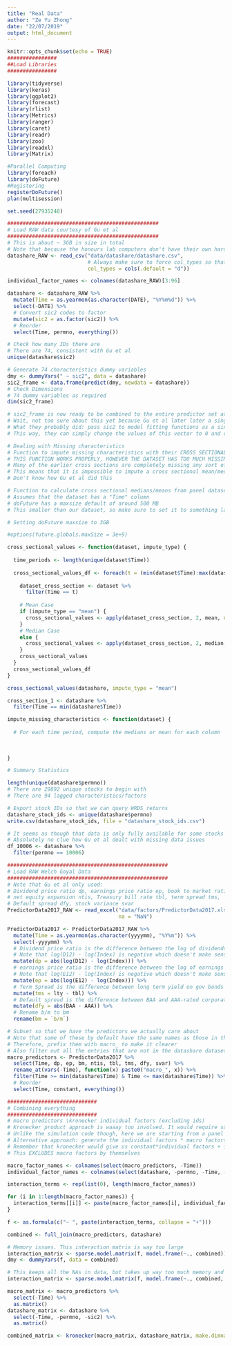 ```yaml
---
title: "Real Data"
author: "Ze Yu Zhong"
date: "22/07/2019"
output: html_document
---
```


```r
knitr::opts_chunk$set(echo = TRUE)
################
##Load Libraries
################

library(tidyverse)
library(keras)
library(ggplot2)
library(forecast)
library(rlist)
library(Metrics)
library(ranger)
library(caret)
library(readr)
library(zoo)
library(readxl)
library(Matrix)

#Parallel Computing
library(foreach)
library(doFuture)
#Registering
registerDoFuture()
plan(multisession)

set.seed(27935248)
```

```r
#################################################
# Load RAW data courtesy of Gu et al
#################################################
# This is about ~ 3GB in size in total
# Note that because the honours lab computers don't have their own hard drives (files are stored on some network location), this initial loading processis very slow (bottlenecked by network speed)
datashare_RAW <- read_csv("data/datashare/datashare.csv",
                          # Always make sure to force col_types so that read_csv doesn't assume weird stuff
                          col_types = cols(.default = "d"))

individual_factor_names <- colnames(datashare_RAW)[3:96]

datashare <- datashare_RAW %>%
  mutate(Time = as.yearmon(as.character(DATE), "%Y%m%d")) %>%
  select(-DATE) %>%
  # Convert sic2 codes to factor
  mutate(sic2 = as.factor(sic2)) %>%
  # Reorder
  select(Time, permno, everything())

# Check how many IDs there are
# There are 74, consistent with Gu et al
unique(datashare$sic2)

# Generate 74 characteristics dummy variables
dmy <- dummyVars(" ~ sic2", data = datashare)
sic2_frame <- data.frame(predict(dmy, newdata = datashare))
# Check Dimensions
# 74 dummy variables as required
dim(sic2_frame)

# sic2_frame is now ready to be combined to the entire predictor set at the end
# Wait, not too sure about this yet because Gu et al later later a singular sic2 importance metric
# What they probably did: pass sic2 to model fitting functions as a singular factor vector, which then applied model matrix to it
# This way, they can simply change the values of this vector to 0 and calculate variable importance

# Dealing with Missing characteristics
# Function to impute missing characteristics with their CROSS SECTIONAL median (as with gu et al) or mean (conventional) for each stock
# THIS FUNCTION WORKS PROPERLY, HOWEVER THE DATASET HAS TOO MUCH MISSING DATA
# Many of the earlier cross sections are completely missing any sort of data for some characteristics
# This means that it is impossible to impute a cross sectional mean/median
# Don't know how Gu et al did this

# Function to calculate cross sectional medians/means from panel dataset
# Assumes that the dataset has a "Time" column
# doFuture has a maxsize default of around 500 MB
# This smaller than our dataset, so make sure to set it to something large

# Setting doFuture maxsize to 3GB

#options(future.globals.maxSize = 3e+9)

cross_sectional_values <- function(dataset, impute_type) {
  
  time_periods <- length(unique(dataset$Time))
  
  cross_sectional_values_df <- foreach(t = (min(dataset$Time):max(dataset$Time)), .combine = "rbind") %dopar% {
    
    dataset_cross_section <- dataset %>%
      filter(Time == t)
    
    # Mean Case
    if (impute_type == "mean") {
      cross_sectional_values <- apply(dataset_cross_section, 2, mean, na.rm = TRUE)
    }
    # Median Case
    else {
      cross_sectional_values <- apply(dataset_cross_section, 2, median, na.rm = TRUE)
    }
    cross_sectional_values
  }
  cross_sectional_values_df
}

cross_sectional_values(datashare, impute_type = "mean")

cross_section_1 <- datashare %>%
  filter(Time == min(datashare$Time))

impute_missing_characteristics <- function(dataset) {
  
  # For each time period, compute the medians or mean for each column
  
  
  
}

# Summary Statistics

length(unique(datashare$permno))
# There are 29892 unique stocks to begin with
# There are 94 lagged characteristics/factors

# Export stock IDs so that we can query WRDS returns
datashare_stock_ids <- unique(datashare$permno)
write.csv(datashare_stock_ids, file = "datashare_stock_ids.csv")

# It seems as though that data is only fully available for some stocks in the dataset
# Absolutely no clue how Gu et al dealt with missing data issues
df_10006 <- datashare %>%
  filter(permno == 10006)

####################################################
# Load RAW Welch Goyal Data
####################################################
# Note that Gu et al only used:
# Dividend price ratio dp, earnings price ratio ep, book to market ratio bm,
# net equity expansion ntis, Treasury bill rate tbl, term spread tms,
# Default spread dfy, stock variance svar
PredictorData2017_RAW <- read_excel("data/factors/PredictorData2017.xlsx", 
                                    na = "NaN")

PredictorData2017 <- PredictorData2017_RAW %>%
  mutate(Time = as.yearmon(as.character(yyyymm), "%Y%m")) %>%
  select(-yyyymm) %>%
  # Dividend price ratio is the difference between the log of dividends and the log of prices
  # Note that log(D12) - log(Index) is negative which doesn't make sense as a ratio
  mutate(dp = abs(log(D12) - log(Index))) %>%
  # earnings price ratio is the difference between the log of earnings and the log of prices
  # Note that log(E12) - log(Index) is negative which doesn't make sense as a ratio
  mutate(ep = abs(log(E12) - log(Index))) %>%
  # Term Spread is the difference between long term yield on gov bonds and treasury bills
  mutate(tms = lty - tbl) %>%
  # Default spread is the difference between BAA and AAA-rated corporate bond yields
  mutate(dfy = abs(BAA - AAA)) %>%
  # Rename b/m to bm
  rename(bm = `b/m`)

# Subset so that we have the predictors we actually care about
# Note that some of these by default have the same names as those in the individual factor set
# Therefore, prefix them with macro_ to make it clearer
# Also filter out all the entries that are not in the datashare dataset as they can't be used (Note that this also takes care of all missing values in this dataset)
macro_predictors <- PredictorData2017 %>%
  select(Time, dp, ep, bm, ntis, tbl, tms, dfy, svar) %>%
  rename_at(vars(-Time), function(x) paste0("macro_", x)) %>%
  filter(Time >= min(datashare$Time) & Time <= max(datashare$Time)) %>%
  # Reorder
  select(Time, constant, everything())

#############################
# Combining everything
#############################
# macro predictors \kronecker individual factors (excluding ids)
# Kronecker product approach is waaay too involved. It would require sorting everything back into array form (i, j, t) and applying kronecker function to each individual stock's panel, as was the case with simulation
# Unlike the simulation code though, here we are starting from a panel dataframe which is significantly harder to turn back into an array
# Alternative approach: generate the individual factors * macro factors as a separate dataframe via model matrix (or similar), then combine them back together
# Remember that kronecker would give us constant*individual factors + individual factors*macro factors
# This EXCLUDES macro factors by themselves

macro_factor_names <- colnames(select(macro_predictors, -Time))
individual_factor_names <- colnames(select(datashare, -permno, -Time, -sic2))

interaction_terms <- rep(list(0), length(macro_factor_names))

for (i in 1:length(macro_factor_names)) {
  interaction_terms[[i]] <- paste(macro_factor_names[i], individual_factor_names, sep = ":", collapse = " + ")
}

f <- as.formula(c("~ ", paste(interaction_terms, collapse = "+")))

combined <- full_join(macro_predictors, datashare)

# Memory issues. This interaction matrix is way too large
interaction_matrix <- sparse.model.matrix(f, model.frame(~., combined))
dmy <- dummyVars(f, data = combined)

# This keeps all the NAs in data, but takes up way too much memory and therefore doesn't work
interaction_matrix <- sparse.model.matrix(f, model.frame(~., combined, na.action=na.pass))

macro_matrix <- macro_predictors %>%
  select(-Time) %>%
  as.matrix()
datashare_matrix <- datashare %>%
  select(-Time, -permno, -sic2) %>%
  as.matrix()

combined_matrix <- kronecker(macro_matrix, datashare_matrix, make.dimnames = TRUE)
```
